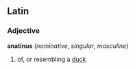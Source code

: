 ==Latin==
===Adjective===
'''anatinus'''  (''nominative'', ''singular'', ''masculine'')
#of, or resembling a [[duck]]